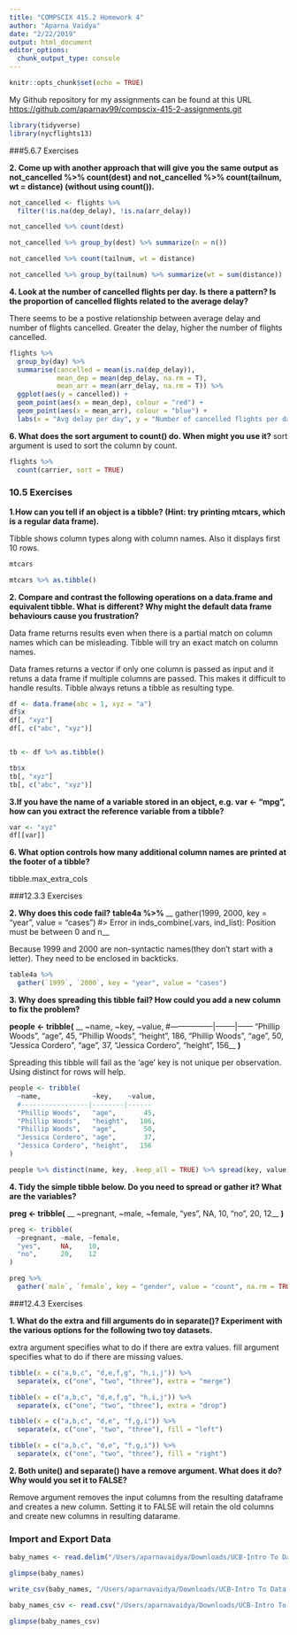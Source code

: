 ```yaml
---
title: "COMPSCIX 415.2 Homework 4"
author: "Aparna Vaidya"
date: "2/22/2019"
output: html_document
editor_options: 
  chunk_output_type: console
---
```


```r
knitr::opts_chunk$set(echo = TRUE)
```


My Github repository for my assignments can be found at this URL <https://github.com/aparnav99/compscix-415-2-assignments.git>


```r
library(tidyverse)
library(nycflights13)
```

###5.6.7 Exercises

__2. Come up with another approach that will give you the same output as not_cancelled %>% count(dest) and not_cancelled %>% count(tailnum, wt = distance) (without using count()).__

```r
not_cancelled <- flights %>% 
  filter(!is.na(dep_delay), !is.na(arr_delay))
```

```r
not_cancelled %>% count(dest)

not_cancelled %>% group_by(dest) %>% summarize(n = n())
```

```r
not_cancelled %>% count(tailnum, wt = distance)

not_cancelled %>% group_by(tailnum) %>% summarize(wt = sum(distance))
```


__4. Look at the number of cancelled flights per day. Is there a pattern? Is the proportion of cancelled flights related to the average delay?__

There seems to be a postive relationship between average delay and number of flights cancelled. Greater the delay, higher the number of flights cancelled.

```r
flights %>%
  group_by(day) %>%
  summarise(cancelled = mean(is.na(dep_delay)),
            mean_dep = mean(dep_delay, na.rm = T),
            mean_arr = mean(arr_delay, na.rm = T)) %>%
  ggplot(aes(y = cancelled)) +
  geom_point(aes(x = mean_dep), colour = "red") +
  geom_point(aes(x = mean_arr), colour = "blue") +
  labs(x = "Avg delay per day", y = "Number of cancelled flights per day")
```


__6. What does the sort argument to count() do. When might you use it?__
sort argument is used to sort the column by count.

```r
flights %>%
  count(carrier, sort = TRUE)
```


### 10.5 Exercises

__1.How can you tell if an object is a tibble? (Hint: try printing mtcars, which is a regular data frame).__

Tibble shows column types along with column names. Also it displays first 10 rows.

```r
mtcars

mtcars %>% as.tibble()
```


__2. Compare and contrast the following operations on a data.frame and equivalent tibble. What is different? Why might the default data frame behaviours cause you frustration?__

Data frame returns results even when there is a partial match on column names which can be misleading. Tibble will try an exact match on column names.

Data frames returns a vector if only one column is passed as input and it retuns a data frame if multiple columns are passed. This makes it difficult to handle results. Tibble always retuns a tibble as resulting type.

```r
df <- data.frame(abc = 1, xyz = "a")
df$x
df[, "xyz"]
df[, c("abc", "xyz")]


tb <- df %>% as.tibble()

tb$x
tb[, "xyz"]
tb[, c("abc", "xyz")]

```


__3.If you have the name of a variable stored in an object, e.g. var <- "mpg", how can you extract the reference variable from a tibble?__

```r
var <- "xyz"
df[[var]]


```


__6. What option controls how many additional column names are printed at the footer of a tibble?__

tibble.max_extra_cols


###12.3.3 Exercises

__2. Why does this code fail?__
__table4a %>% __
__  gather(1999, 2000, key = "year", value = "cases")__
__#> Error in inds_combine(.vars, ind_list): Position must be between 0 and n__

Because 1999 and 2000 are non-syntactic names(they don't start with a letter). They need to be enclosed in backticks.

```r
table4a %>% 
  gather(`1999`, `2000`, key = "year", value = "cases")
```


__3. Why does spreading this tibble fail? How could you add a new column to fix the problem?__

__people <- tribble(__
__  ~name,             ~key,    ~value,__
__  #-----------------|--------|------__
__  "Phillip Woods",   "age",       45,__
__  "Phillip Woods",   "height",   186,__
__  "Phillip Woods",   "age",       50,__
__ "Jessica Cordero", "age",       37,__
__  "Jessica Cordero", "height",   156__
__)__

Spreading this tibble will fail as the 'age' key is not unique per observation. Using distinct for rows will help.

```r
people <- tribble(
  ~name,             ~key,    ~value,
  #-----------------|--------|------
  "Phillip Woods",   "age",       45,
  "Phillip Woods",   "height",   186,
  "Phillip Woods",   "age",       50,
  "Jessica Cordero", "age",       37,
  "Jessica Cordero", "height",   156
)

people %>% distinct(name, key, .keep_all = TRUE) %>% spread(key, value)

```


__4. Tidy the simple tibble below. Do you need to spread or gather it? What are the variables?__

__preg <- tribble(__
__  ~pregnant, ~male, ~female,__
__  "yes",     NA,    10,__
__  "no",      20,    12__
__)__

```r
preg <- tribble(
  ~pregnant, ~male, ~female,
  "yes",     NA,    10,
  "no",      20,    12
)

preg %>% 
  gather(`male`, `female`, key = "gender", value = "count", na.rm = TRUE)
```


###12.4.3 Exercises

__1. What do the extra and fill arguments do in separate()? Experiment with the various options for the following two toy datasets.__

extra argument specifies what to do if there are extra values.
fill argument specifies what to do if there are missing values.

```r
tibble(x = c("a,b,c", "d,e,f,g", "h,i,j")) %>% 
  separate(x, c("one", "two", "three"), extra = "merge")

tibble(x = c("a,b,c", "d,e,f,g", "h,i,j")) %>% 
  separate(x, c("one", "two", "three"), extra = "drop")

tibble(x = c("a,b,c", "d,e", "f,g,i")) %>% 
  separate(x, c("one", "two", "three"), fill = "left")

tibble(x = c("a,b,c", "d,e", "f,g,i")) %>% 
  separate(x, c("one", "two", "three"), fill = "right")
```


__2. Both unite() and separate() have a remove argument. What does it do? Why would you set it to FALSE?__

Remove argument removes the input columns from the resulting dataframe and creates a new column. Setting it to FALSE will retain the old columns and create new columns in resulting datarame.


### Import and Export Data

```r
baby_names <- read.delim("/Users/aparnavaidya/Downloads/UCB-Intro To Data Science/compscix-415-2-assignments/Lab4/baby_names.txt", sep = "|")

glimpse(baby_names)

write_csv(baby_names, "/Users/aparnavaidya/Downloads/UCB-Intro To Data Science/compscix-415-2-assignments/Lab4/baby_names.csv")

baby_names_csv <- read.csv("/Users/aparnavaidya/Downloads/UCB-Intro To Data Science/compscix-415-2-assignments/Lab4/baby_names.csv")

glimpse(baby_names_csv)

```

